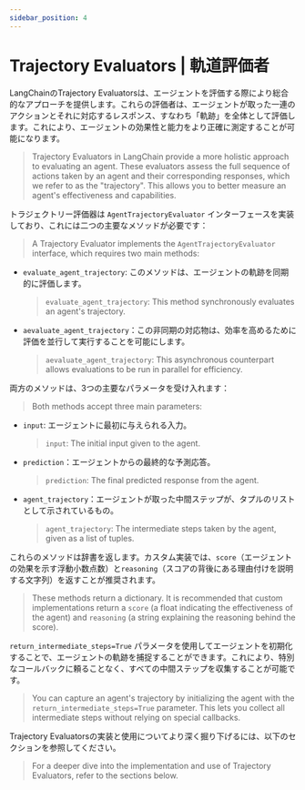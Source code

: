 ```yaml
---
sidebar_position: 4
---
```


# Trajectory Evaluators | 軌道評価者

LangChainのTrajectory Evaluatorsは、エージェントを評価する際により総合的なアプローチを提供します。これらの評価者は、エージェントが取った一連のアクションとそれに対応するレスポンス、すなわち「軌跡」を全体として評価します。これにより、エージェントの効果性と能力をより正確に測定することが可能になります。

> Trajectory Evaluators in LangChain provide a more holistic approach to evaluating an agent. These evaluators assess the full sequence of actions taken by an agent and their corresponding responses, which we refer to as the "trajectory". This allows you to better measure an agent's effectiveness and capabilities.

トラジェクトリー評価器は `AgentTrajectoryEvaluator` インターフェースを実装しており、これには二つの主要なメソッドが必要です：

> A Trajectory Evaluator implements the `AgentTrajectoryEvaluator` interface, which requires two main methods:

* `evaluate_agent_trajectory`: このメソッドは、エージェントの軌跡を同期的に評価します。
  > `evaluate_agent_trajectory`: This method synchronously evaluates an agent's trajectory.
* `aevaluate_agent_trajectory`：この非同期の対応物は、効率を高めるために評価を並行して実行することを可能にします。
  > `aevaluate_agent_trajectory`: This asynchronous counterpart allows evaluations to be run in parallel for efficiency.

両方のメソッドは、3つの主要なパラメータを受け入れます：

> Both methods accept three main parameters:

* `input`: エージェントに最初に与えられる入力。
  > `input`: The initial input given to the agent.
* `prediction`：エージェントからの最終的な予測応答。
  > `prediction`: The final predicted response from the agent.
* `agent_trajectory`：エージェントが取った中間ステップが、タプルのリストとして示されているもの。
  > `agent_trajectory`: The intermediate steps taken by the agent, given as a list of tuples.

これらのメソッドは辞書を返します。カスタム実装では、`score`（エージェントの効果を示す浮動小数点数）と`reasoning`（スコアの背後にある理由付けを説明する文字列）を返すことが推奨されます。

> These methods return a dictionary. It is recommended that custom implementations return a `score` (a float indicating the effectiveness of the agent) and `reasoning` (a string explaining the reasoning behind the score).

`return_intermediate_steps=True` パラメータを使用してエージェントを初期化することで、エージェントの軌跡を捕捉することができます。これにより、特別なコールバックに頼ることなく、すべての中間ステップを収集することが可能です。

> You can capture an agent's trajectory by initializing the agent with the `return_intermediate_steps=True` parameter. This lets you collect all intermediate steps without relying on special callbacks.

Trajectory Evaluatorsの実装と使用についてより深く掘り下げるには、以下のセクションを参照してください。

> For a deeper dive into the implementation and use of Trajectory Evaluators, refer to the sections below.


<DocCardList />
